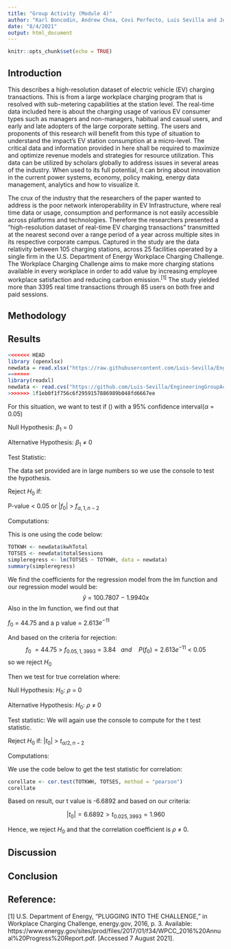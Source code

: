 ```yaml
---
title: "Group Activity (Module 4)"
author: "Karl Boncodin, Andrew Choa, Covi Perfecto, Luis Sevilla and Joshua Tirana"
date: "8/4/2021"
output: html_document
---
```


```r
knitr::opts_chunk$set(echo = TRUE)
```

## Introduction

This describes a high-resolution dataset of electric vehicle (EV) charging transactions. This is from a large workplace charging program that is resolved with sub-metering capabilities at the station level. The real-time data included here is about the charging usage of various EV consumer types such as managers and non-managers, habitual and casual users, and early and late adopters of the large corporate setting. The users and proponents of this research will benefit from this type of situation to understand the impact’s EV station consumption at a micro-level. The critical data and information provided in here shall be required to maximize and optimize revenue models and strategies for resource utilization. This data can be utilized by scholars globally to address issues in several areas of the industry. When used to its full potential, it can bring about innovation in the current power systems, economy, policy making, energy data management, analytics and how to visualize it.

The crux of the industry that the researchers of the paper wanted to address is the poor network interoperability in EV Infrastructure, where real time data or usage, consumption and performance is not easily accessible across platforms and technologies. Therefore the researchers presented a "high-resolution dataset of real-time EV charging transactions” transmitted at the nearest second over a range period of a year across multiple sites in its respective corporate campus. Captured in the study are the data relativity between 105 charging stations, across 25 facilities operated by a single firm in the U.S. Department of Energy Workplace Charging Challenge. The Workplace Charging Challenge aims to make more charging stations available in every workplace in order to add value by increasing employee workplace satisfaction and reducing carbon emission.$^{[1]}$ The study yielded more than 3395 real time transactions through 85 users on both free and paid sessions.

## Methodology
## Results
```r
<<<<<<< HEAD
library (openxlsx)
newdata = read.xlsx("https://raw.githubusercontent.com/Luis-Sevilla/EngineeringGroupAct3/master/ev_workplace_charging_data.csv")
=======
library(readxl)
newdata <- read.cvs("https://github.com/Luis-Sevilla/EngineeringGroupAct3/blob/8ac15e9e01f00262f91296be451d7b7d845935d8/ev_workplace_charging_data.xlsx", header = TRUE, sep =",")
>>>>>>> 1f1eb0f1f756c6f2959157886989b048fd6667ee
```
For this situation, we want to test if () with a 95% confidence interval($\alpha$ = 0.05)

Null Hypothesis: $\beta_1$ = 0

Alternative Hypothesis: $\beta_1$ $\ne$ 0

Test Statistic:

The data set provided are in large numbers so we use the console to test the hypothesis.

Reject $H_0$ if: 
	
P-value < 0.05 or $|f_0|$ > $f_{\alpha,1,n-2}$

Computations:

This is one using the code below:
```r
TOTKWH <- newdata$kwhTotal
TOTSES <- newdata$totalSessions
simpleregress <- lm(TOTSES ~ TOTKWH, data = newdata)
summary(simpleregress)
```
We find the coefficients for the regression model from the lm function and our regression model would be: 
$$
  \hat{y} ~=~100.7807~-~1.9940x
$$
Also in the lm function, we find out that 

  $f_0$ = 44.75 and a p value = 2.613$e^{-11}$

And based on the criteria for rejection:
$$
  f_0~=44.75~>~f_{0.05,1,3993}~=~3.84~~~and ~~~~P(f_0)=2.613e^{-11}~<~0.05
$$
so we reject $H_0$

Then we test for true correlation where:

Null Hypothesis: $H_0$: $\rho$ = 0

Alternative Hypothesis: $H_0$: $\rho$ $\ne$ 0

Test statistic: We will again use the console to compute for the t test statistic.

Reject $H_0$ if: 
	$|t_0|$ > $t_{\alpha/2,n-2}$

Computations:

We use the code below to get the test statistic for correlation:
```r
corellate <- cor.test(TOTKWH, TOTSES, method = "pearson") 
corellate
```
Based on result, our t value is -6.6892 and based on our criteria:

$$
|t_0| = 6.6892 > t_{0.025,3993} = 1.960
$$


Hence, we reject $H_0$ and that the correlation coefficient is $\rho$ $\ne$ 0.

## Discussion

## Conclusion

## Reference:
[1]  U.S. Department of Energy, "PLUGGING INTO THE CHALLENGE," in Workplace Charging Challenge, energy.gov, 2016, p. 3. Available: https://www.energy.gov/sites/prod/files/2017/01/f34/WPCC_2016%20Annual%20Progress%20Report.pdf. [Accessed 7 August 2021].
